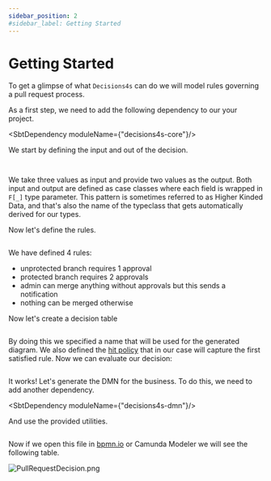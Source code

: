 ```yaml
---
sidebar_position: 2
#sidebar_label: Getting Started
---
```


# Getting Started

To get a glimpse of what `Decisions4s` can do we will model rules governing a pull request process.

As a first step, we need to add the following dependency to our your project.


<SbtDependency moduleName={"decisions4s-core"}/>

 We start by defining the input and out of the decision.

```scala file=./main/scala/decisions4s/example/docs/PullRequestDecision.scala start=start_imports end=end_imports
```

```scala file=./main/scala/decisions4s/example/docs/PullRequestDecision.scala start=start_shapes end=end_shapes
```

We take three values as input and provide two values as the output.
Both input and output are defined as case classes where each field is wrapped in `F[_]` type parameter.
This pattern is sometimes referred to as Higher Kinded Data,
and that's also the name of the typeclass that gets automatically derived for our types.

Now let's define the rules.

```scala file=./main/scala/decisions4s/example/docs/PullRequestDecision.scala start=start_rules end=end_rules
```

We have defined 4 rules:

* unprotected branch requires 1 approval
* protected branch requires 2 approvals
* admin can merge anything without approvals but this sends a notification
* nothing can be merged otherwise

Now let's create a decision table

```scala file=./main/scala/decisions4s/example/docs/PullRequestDecision.scala start=start_table end=end_table
```

By doing this we specified a name that will be used for the generated diagram.
We also defined the [hit policy](hit-policies.md) that in our case will capture the first satisfied rule.
Now we can evaluate our decision:

```scala file=./main/scala/decisions4s/example/docs/PullRequestDecision.scala start=start_evaluate end=end_evaluate
```

It works! Let's generate the DMN for the business. To do this, we need to add another dependency.

<SbtDependency moduleName={"decisions4s-dmn"}/>

And use the provided utilities.

```scala file=./main/scala/decisions4s/example/docs/PullRequestDecision.scala start=start_dmn end=end_dmn
```

Now if we open this file in [bpmn.io](https://bpmn.io/toolkit/dmn-js/) or Camunda Modeler we will see the following
table.

<!-- TODO this should be autogenerated in the pipeline -->
![PullRequestDecision.png](./assets/PullRequestDecision.png)

